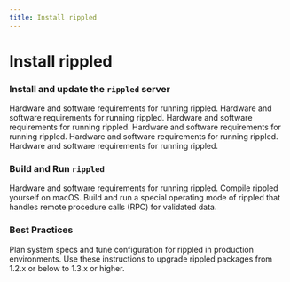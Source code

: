```yaml
---
title: Install rippled
---
```


# Install rippled

### Install and update the `rippled` server

<XRPLCardDeck cols="2/3">
  <DeckCard title="System Requirements" to="system-requirements.md">
    Hardware and software requirements for running rippled.
  </DeckCard>
  <DeckCard title="Install on CentOS/Red Hat with yum" to="install-rippled-on-centos-rhel-with-yum.md">
    Hardware and software requirements for running rippled.
  </DeckCard>
  <DeckCard title="Install on Ubuntu or Debian Linux" to="install-rippled-on-ubuntu.md">
    Hardware and software requirements for running rippled.
  </DeckCard>
  <DeckCard title="Update Automatically on Linux" to="update-rippled-automatically-on-linux.md">
    Hardware and software requirements for running rippled.
  </DeckCard>
  <DeckCard title="Update Manually on CentOS/Red Hat" to="update-rippled-manually-on-centos-rhel.md">
    Hardware and software requirements for running rippled.
  </DeckCard>
  <DeckCard title="Update Manually on Ubuntu or Debian" to="update-rippled-manually-on-ubuntu.md">
    Hardware and software requirements for running rippled.
  </DeckCard>
</XRPLCardDeck>

### Build and Run `rippled`

<XRPLCardDeck cols="1/3">
  <DeckCard title="Build and Run rippled on Ubuntu" to="build-run-rippled-ubuntu.md">
    Hardware and software requirements for running rippled.
  </DeckCard>
  <DeckCard title="Build and Run rippled on macOS" to="build-run-rippled-macos.md">
    Compile rippled yourself on macOS.
  </DeckCard>
  <DeckCard title="Build and Run rippled in Reporting Mode" to="build-run-rippled-in-reporting-mode.md">
    Build and run a special operating mode of rippled that handles remote procedure calls (RPC) for validated data.
  </DeckCard>
</XRPLCardDeck>

### Best Practices

<XRPLCardDeck cols="1/3">
  <DeckCard title="Capacity Planning" to="capacity-planning.md">
    Plan system specs and tune configuration for rippled in production environments.
  </DeckCard>
  <DeckCard title="rippled v1.3.x Migration Instructions" to="rippled-1-3-migration-instructions.md">
    Use these instructions to upgrade rippled packages from 1.2.x or below to 1.3.x or higher.
  </DeckCard>
</XRPLCardDeck>
